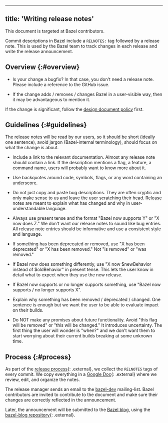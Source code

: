 
---
title: 'Writing release notes'
---



This document is targeted at Bazel contributors.

Commit descriptions in Bazel include a `RELNOTES:` tag followed by a release
note. This is used by the Bazel team to track changes in each release and write
the release announcement.

## Overview {:#overview}

* Is your change a bugfix? In that case, you don't need a release note. Please
  include a reference to the GitHub issue.

* If the change adds / removes / changes Bazel in a user-visible way, then it
  may be advantageous to mention it.

If the change is significant, follow the [design document
policy](/contribute/design-documents) first.

## Guidelines {:#guidelines}

The release notes will be read by our users, so it should be short (ideally one
sentence), avoid jargon (Bazel-internal terminology), should focus on what the
change is about.

* Include a link to the relevant documentation. Almost any release note should
  contain a link. If the description mentions a flag, a feature, a command name,
  users will probably want to know more about it.

* Use backquotes around code, symbols, flags, or any word containing an
  underscore.

* Do not just copy and paste bug descriptions. They are often cryptic and only
  make sense to us and leave the user scratching their head. Release notes are
  meant to explain what has changed and why in user-understandable language.

* Always use present tense and the format "Bazel now supports Y" or "X now does
  Z." We don't want our release notes to sound like bug entries. All release
  note entries should be informative and use a consistent style and language.

* If something has been deprecated or removed, use "X has been deprecated" or "X
  has been removed." Not "is removed" or "was removed."

* If Bazel now does something differently, use "X now $newBehavior instead of
  $oldBehavior" in present tense. This lets the user know in detail what to
  expect when they use the new release.

* If Bazel now supports or no longer supports something, use "Bazel now supports
  / no longer supports X".

* Explain why something has been removed / deprecated / changed. One sentence is
  enough but we want the user to be able to evaluate impact on their builds.

* Do NOT make any promises about future functionality. Avoid "this flag will be
  removed" or "this will be changed." It introduces uncertainty. The first thing
  the user will wonder is "when?" and we don't want them to start worrying about
  their current builds breaking at some unknown time.

## Process {:#process}

As part of the [release
process](https://github.com/bazelbuild/continuous-integration/blob/master/docs/release-playbook.md){: .external},
we collect the `RELNOTES` tags of every commit. We copy everything in a [Google
Doc](https://docs.google.com/document/d/1wDvulLlj4NAlPZamdlEVFORks3YXJonCjyuQMUQEmB0/edit){: .external}
where we review, edit, and organize the notes.

The release manager sends an email to the
[bazel-dev](https://groups.google.com/forum/#!forum/bazel-dev) mailing-list.
Bazel contributors are invited to contribute to the document and make sure
their changes are correctly reflected in the announcement.

Later, the announcement will be submitted to the [Bazel
blog](https://blog.bazel.build/), using the [bazel-blog
repository](https://github.com/bazelbuild/bazel-blog/tree/master/_posts){: .external}.

